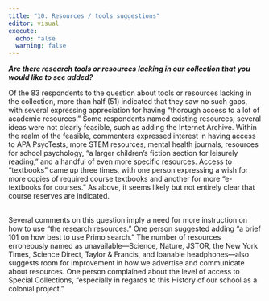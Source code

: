 ```yaml
---
title: "10. Resources / tools suggestions"
editor: visual
execute:
  echo: false
  warning: false
---
```


***Are there research tools or resources lacking in our collection that you would like to see added?***

Of the 83 respondents to the question about tools or resources lacking in the collection, more than half (51) indicated that they saw no such gaps, with several expressing appreciation for having “thorough access to a lot of academic resources.” Some respondents named existing resources; several ideas were not clearly feasible, such as adding the Internet Archive. Within the realm of the feasible, commenters expressed interest in having access to APA PsycTests, more STEM resources, mental health journals, resources for school psychology, “a larger children’s fiction section for leisurely reading,” and a handful of even more specific resources. Access to “textbooks” came up three times, with one person expressing a wish for more copies of required course textbooks and another for more “e-textbooks for courses.” As above, it seems likely but not entirely clear that course reserves are indicated.

\
Several comments on this question imply a need for more instruction on how to use “the research resources.” One person suggested adding “a brief 101 on how best to use Primo search.” The number of resources erroneously named as unavailable—Science, Nature, JSTOR, the New York Times, Science Direct, Taylor & Francis, and loanable headphones—also suggests room for improvement in how we advertise and communicate about resources. One person complained about the level of access to Special Collections, “especially in regards to this History of our school as a colonial project.”
